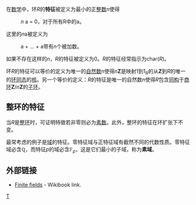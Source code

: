 {{NoteTA
|G1 = Math
|1 = zh-cn:域; zh-tw:體;
}}
在[[数学|数学]]中，环''R''的'''特征'''被定义为最小的正[[整数|整数]]''n''使得
:''n'' a = 0，对于所有R中的a。

这里的''n''a被定义为
:a + ... + a带有''n''个被加数。

如果不存在这样的''n''，''R''的特征被定义为0。''R''的特征经常指示为char(''R'')。

环''R''的特征可以等价的定义为唯一的[[自然数|自然数]]''n''使得''n'''''Z'''是映射1到1<sub>''R''</sub>的从'''Z'''到''R''的唯一的[[环同态|环同态]]的[[核_(代数)|核]]。另一个等价的定义：''R''的特征是唯一的自然数''n''使得''R''包含[[环同态|同构]]于[[商环|商环]]'''Z'''/''n'''''Z'''的[[子环|子环]]。

==整环的特征==
当<math>R</math>是[[整环|整环]]时，可证明特徵若非零则必为[[素数|素数]]。此外，整环的特征在环扩张下不变。

最常考虑的例子是[[域_(數學)|域]]的特征。零特征域与正特征域有截然不同的代数性质。零特征域必含<math>\mathbb{Q}</math>，而特征<math>p</math>的域必含<math>\mathbb{F}_p</math>，这是它们最小的子域，称为'''素域'''。

== 外部链接 ==
* [[wikibooks:Discrete_mathematics/Finite_fields|Finite fields]] - Wikibook link.

{{代數小作品}}
{{ModernAlgebra}}

[[Category:環論|T]]
